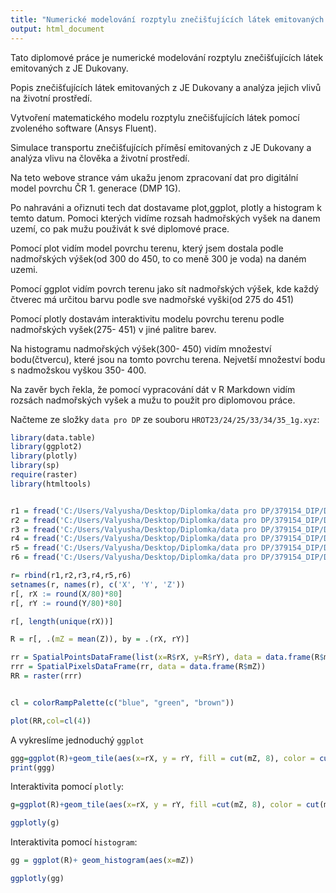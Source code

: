 ```yaml
---
title: "Numerické modelování rozptylu znečišťujících látek emitovaných z JE Dukovany"
output: html_document
---
```


Tato diplomové práce je numerické modelování rozptylu znečišťujících látek emitovaných z JE Dukovany. 

Popis znečišťujících látek emitovaných z JE Dukovany a analýza jejich vlivů na životní prostředí. 

Vytvoření matematického modelu rozptylu znečišťujících látek pomocí zvoleného software (Ansys Fluent). 

Simulace transportu znečišťujících příměsí emitovaných z JE Dukovany a analýza vlivu na člověka a životní prostředí.

 
Na teto webove strance vám ukažu jenom zpracovaní dat pro digitální model povrchu ČR 1. generace (DMP 1G).

Po nahraváni a ořiznuti tech dat dostavame plot,ggplot, plotly a histogram k temto datum. Pomoci kterých vidíme rozsah hadmořských vyšek na danem uzemí, co pak mužu použivát k své diplomové prace.

Pomocí plot vidím model povrchu terenu, který jsem dostala podle nadmořských výšek(od 300 do 450, to co meně 300 je voda) na daném uzemi. 

Pomocí ggplot vidím povrch terenu jako sít nadmořských výšek, kde každý čtverec má určitou barvu podle sve nadmořské vyški(od 275 do 451)

Pomocí plotly dostavám interaktivitu modelu povrchu terenu podle nadmořských vyšek(275- 451) v jiné palitre barev.

Na histogramu nadmořských výšek(300- 450) vidím množeství bodu(čtvercu), které jsou na tomto povrchu terena. Nejvetší množeství bodu s nadmožskou vyškou 350- 400.

Na zavěr bych řekla, že pomocí vypracování dát v R Markdown vidím rozsách nadmořských vyšek a mužu to použit pro diplomovou práce.

Načteme ze složky `data pro DP` ze souboru `HROT23/24/25/33/34/35_1g.xyz`: 

```r
library(data.table)
library(ggplot2)
library(plotly)
library(sp)
require(raster)
library(htmltools)


r1 = fread('C:/Users/Valyusha/Desktop/Diplomka/data pro DP/379154_DIP/DMP 1G_ txt(JTSK)/HROT23_1g.xyz')
r2 = fread('C:/Users/Valyusha/Desktop/Diplomka/data pro DP/379154_DIP/DMP 1G_ txt(JTSK)/HROT24_1g.xyz')
r3 = fread('C:/Users/Valyusha/Desktop/Diplomka/data pro DP/379154_DIP/DMP 1G_ txt(JTSK)/HROT25_1g.xyz')
r4 = fread('C:/Users/Valyusha/Desktop/Diplomka/data pro DP/379154_DIP/DMP 1G_ txt(JTSK)/HROT33_1g.xyz')
r5 = fread('C:/Users/Valyusha/Desktop/Diplomka/data pro DP/379154_DIP/DMP 1G_ txt(JTSK)/HROT34_1g.xyz')
r6 = fread('C:/Users/Valyusha/Desktop/Diplomka/data pro DP/379154_DIP/DMP 1G_ txt(JTSK)/HROT35_1g.xyz')

r= rbind(r1,r2,r3,r4,r5,r6)
setnames(r, names(r), c('X', 'Y', 'Z'))
r[, rX := round(X/80)*80]
r[, rY := round(Y/80)*80]

r[, length(unique(rX))]

R = r[, .(mZ = mean(Z)), by = .(rX, rY)]

rr = SpatialPointsDataFrame(list(x=R$rX, y=R$rY), data = data.frame(R$mZ))
rrr = SpatialPixelsDataFrame(rr, data = data.frame(R$mZ))
RR = raster(rrr)


cl = colorRampPalette(c("blue", "green", "brown"))

plot(RR,col=cl(4))
```


A vykreslíme jednoduchý `ggplot`

```r

ggg=ggplot(R)+geom_tile(aes(x=rX, y = rY, fill = cut(mZ, 8), color = cut(mZ, 8))) +scale_fill_brewer(palette = "YlOrRd")
print(ggg)
```

Interaktivita pomocí `plotly`:

```r
g=ggplot(R)+geom_tile(aes(x=rX, y = rY, fill =cut(mZ, 8), color = cut(mZ, 8))) +scale_fill_brewer(palette = "YlOrRd")+scale_color_brewer(palette = "YlOrRd")

ggplotly(g)
```

Interaktivita pomocí `histogram `:

```r
gg = ggplot(R)+ geom_histogram(aes(x=mZ))

ggplotly(gg)
```



